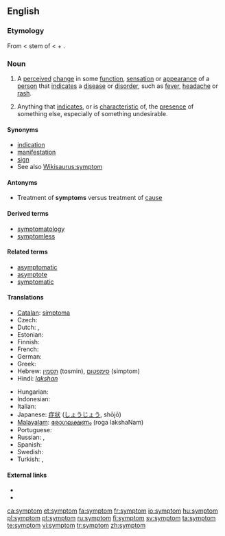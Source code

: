 ==English==

===Etymology===
From {{etyl|grc}} {{term|sc=polytonic|σύμπτωμα|tr=sumptōma||a happening, accident, symptom of disease}} < stem of {{term|sc=polytonic|συμπίπτω|tr=sumpiptō||Ι befall}} < {{term|sc=polytonic|συν-|tr=sun-||together}} + {{term|sc=polytonic|πίπτω|tr=piptō||I fall}}.

===Noun===
{{en-noun}}

# {{medicine}} A [[perceived]] [[change]] in some [[function]], [[sensation]] or [[appearance]] of a [[person]] that [[indicates]] a [[disease]] or [[disorder]], such as [[fever]], [[headache]] or [[rash]].
# Anything that [[indicate]]s, or is [[characteristic]] of,  the [[presence]] of something else, especially of something undesirable.

====Synonyms====
* [[indication]]
* [[manifestation]]
* [[sign]]
* See also [[Wikisaurus:symptom]]

====Antonyms====
* Treatment of '''symptoms''' versus treatment of [[cause]]

====Derived terms====
* [[symptomatology]]
* [[symptomless]]

====Related terms====
* [[asymptomatic]]
* [[asymptote]]
* [[symptomatic]]

====Translations====
{{trans-top|indicators and characteristics of the presence of something else}}
* [[Catalan]]: [[símptoma]] {{m}}
* Czech: {{t-|cs|příznak|m}}
* Dutch: {{t+|nl|symptoom|n}}, {{t+|nl|verschijnsel|n}}
* Estonian: {{t-|et|sümptom}}
* Finnish: {{t+|fi|oire}}
* French: {{t+|fr|symptôme|m}}
* German: {{t+|de|Symptom|n}}
* Greek: {{t+|el|σύμπτωμα|n|tr=symptoma}}
* Hebrew: [[תסמין]] (tɑsmin), [[סימפטום]] (simptom)
* Hindi: [[lakshan|''lakshan'']]
{{trans-mid}}
* Hungarian: {{t|hu|tünet}}
* Indonesian: {{t+|id|gejala|xs=Indonesian}}
* Italian: {{t-|it|sintomo|m}}
* Japanese: [[症状]] ([[しょうじょう]], shōjō)
* [[Malayalam]]: [[രോഗലക്ഷണം]] (roga lakshaNam)
* Portuguese: {{t+|pt|sintoma|f}}
* Russian: {{t+|ru|признак}}, {{t+|ru|симптом}}
* Spanish: {{t+|es|síntoma|m}}
* Swedish: {{t+|sv|symptom}}
* Turkish: {{t+|tr|semptom}}, {{t+|tr|belirti}}
{{trans-bottom}}

====External links====
* {{R:Webster 1913}}
* {{R:Century 1911}}

[[ca:symptom]]
[[et:symptom]]
[[fa:symptom]]
[[fr:symptom]]
[[io:symptom]]
[[hu:symptom]]
[[pl:symptom]]
[[pt:symptom]]
[[ru:symptom]]
[[fi:symptom]]
[[sv:symptom]]
[[ta:symptom]]
[[te:symptom]]
[[vi:symptom]]
[[tr:symptom]]
[[zh:symptom]]